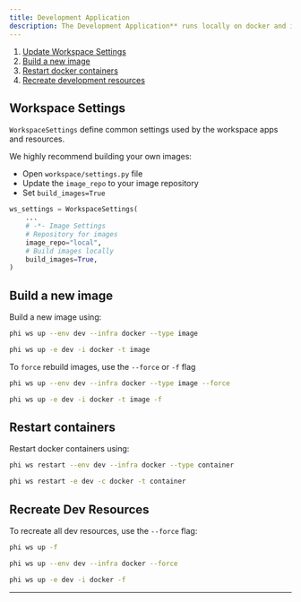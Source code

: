 ```yaml
---
title: Development Application
description: The Development Application** runs locally on docker and its resources are defined in the `workspace/dev_resources.py` file. This guide shows how to
---
```


1. [Update Workspace Settings](#workspace-settings)
2. [Build a new image](#build-a-new-image)
3. [Restart docker containers](#restart-containers)
4. [Recreate development resources](#recreate-dev-resources)

## Workspace Settings

`WorkspaceSettings` define common settings used by the workspace apps and resources.

We highly recommend building your own images:

- Open `workspace/settings.py` file
- Update the `image_repo` to your image repository
- Set `build_images=True`

```python workspace/settings.py
ws_settings = WorkspaceSettings(
    ...
    # -*- Image Settings
    # Repository for images
    image_repo="local",
    # Build images locally
    build_images=True,
)
```

## Build a new image

Build a new image using:

<CodeGroup>

```bash Terminal
phi ws up --env dev --infra docker --type image
```

```bash Shorthand
phi ws up -e dev -i docker -t image
```

</CodeGroup>

To `force` rebuild images, use the `--force` or `-f` flag

<CodeGroup>

```bash Terminal
phi ws up --env dev --infra docker --type image --force
```

```bash Shorthand
phi ws up -e dev -i docker -t image -f
```

</CodeGroup>

## Restart containers

Restart docker containers using:

<CodeGroup>

```bash Terminal
phi ws restart --env dev --infra docker --type container
```

```bash Shorthand
phi ws restart -e dev -c docker -t container
```

</CodeGroup>

## Recreate Dev Resources

To recreate all dev resources, use the `--force` flag:

<CodeGroup>

```bash Terminal
phi ws up -f
```

```bash With Options
phi ws up --env dev --infra docker --force
```

```bash Shorthand
phi ws up -e dev -i docker -f
```

</CodeGroup>

---
